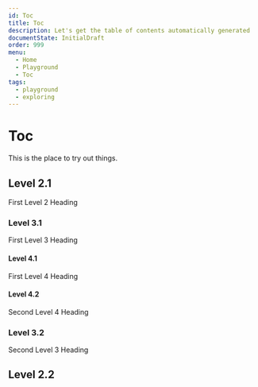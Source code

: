 ```yaml
---
id: Toc
title: Toc
description: Let's get the table of contents automatically generated
documentState: InitialDraft
order: 999
menu:
  - Home
  - Playground
  - Toc
tags:
  - playground
  - exploring
---
```


# Toc

This is the place to try out things.

## Level 2.1

First Level 2 Heading

### Level 3.1

First Level 3 Heading

#### Level 4.1

First Level 4 Heading

#### Level 4.2

Second Level 4 Heading

### Level 3.2

Second Level 3 Heading

## Level 2.2
